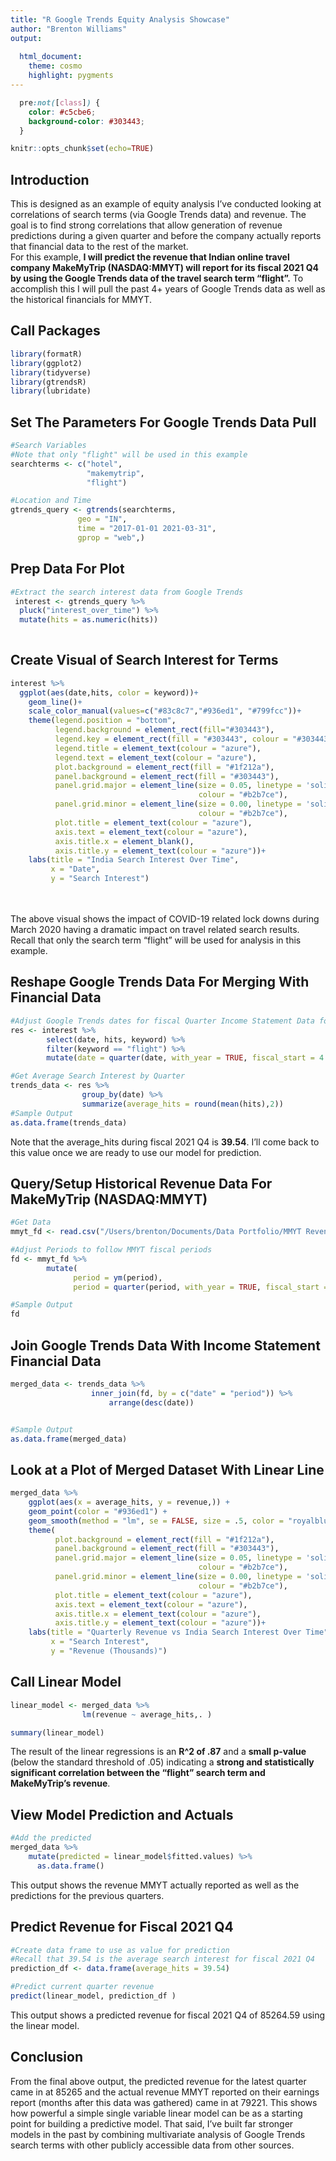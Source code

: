 ```yaml
---
title: "R Google Trends Equity Analysis Showcase"
author: "Brenton Williams"
output: 
   
  html_document: 
    theme: cosmo
    highlight: pygments
---
```

```css
  pre:not([class]) {
    color: #c5cbe6;
    background-color: #303443;
  }
```
```r
knitr::opts_chunk$set(echo=TRUE)
```

## Introduction
This is designed as an example of equity analysis I've conducted looking at correlations of search terms (via Google Trends data) and revenue. The goal is to find strong correlations that allow generation of revenue predictions during a given quarter and before the company actually reports that financial data to the rest of the market.
<br>
For this example, **I will predict the revenue that Indian online travel company MakeMyTrip (NASDAQ:MMYT) will report for its fiscal 2021 Q4 by using the Google Trends data of the travel search term "flight".** To accomplish this I will pull the past 4+ years of Google Trends data as well as the historical financials for MMYT.

## Call Packages 

```r
library(formatR)
library(ggplot2)
library(tidyverse)
library(gtrendsR)
library(lubridate)
```


## Set The Parameters For Google Trends Data Pull
```r
#Search Variables 
#Note that only "flight" will be used in this example
searchterms <- c("hotel", 
                 "makemytrip", 
                 "flight")

#Location and Time
gtrends_query <- gtrends(searchterms, 
               geo = "IN",
               time = "2017-01-01 2021-03-31",
               gprop = "web",)

```

## Prep Data For Plot 
```r
#Extract the search interest data from Google Trends
 interest <- gtrends_query %>%
  pluck("interest_over_time") %>% 
  mutate(hits = as.numeric(hits))
  
```
## Create Visual of Search Interest for Terms
```r
interest %>% 
  ggplot(aes(date,hits, color = keyword))+
    geom_line()+
    scale_color_manual(values=c("#83c8c7","#936ed1", "#799fcc"))+
    theme(legend.position = "bottom",
          legend.background = element_rect(fill="#303443"),
          legend.key = element_rect(fill = "#303443", colour = "#303443"),
          legend.title = element_text(colour = "azure"),
          legend.text = element_text(colour = "azure"),
          plot.background = element_rect(fill = "#1f212a"),
          panel.background = element_rect(fill = "#303443"),
          panel.grid.major = element_line(size = 0.05, linetype = 'solid',
                                          colour = "#b2b7ce"), 
          panel.grid.minor = element_line(size = 0.00, linetype = 'solid',
                                          colour = "#b2b7ce"),
          plot.title = element_text(colour = "azure"),
          axis.text = element_text(colour = "azure"),
          axis.title.x = element_blank(),
          axis.title.y = element_text(colour = "azure"))+
    labs(title = "India Search Interest Over Time",
         x = "Date",
         y = "Search Interest")
```
<br>
<br>
The above visual shows the impact of COVID-19 related lock downs during March 2020 having a dramatic impact on travel related search results. Recall that only the search term "flight" will be used for analysis in this example.

## Reshape Google Trends Data For Merging With Financial Data
```r
#Adjust Google Trends dates for fiscal Quarter Income Statement Data for "flight"
res <- interest %>%
        select(date, hits, keyword) %>% 
        filter(keyword == "flight") %>% 
        mutate(date = quarter(date, with_year = TRUE, fiscal_start = 4 ))

#Get Average Search Interest by Quarter
trends_data <- res %>% 
                group_by(date) %>% 
                summarize(average_hits = round(mean(hits),2))
#Sample Output
as.data.frame(trends_data)

```
Note that the average_hits during fiscal 2021 Q4 is **39.54**. I'll come back to this value once we are ready to use our model for prediction.


## Query/Setup Historical Revenue Data For MakeMyTrip (NASDAQ:MMYT)

```r
#Get Data
mmyt_fd <- read.csv("/Users/brenton/Documents/Data Portfolio/MMYT Revenue.csv", header = TRUE) 

#Adjust Periods to follow MMYT fiscal periods
fd <- mmyt_fd %>%
        mutate(
              period = ym(period),
              period = quarter(period, with_year = TRUE, fiscal_start = 4 )) 

#Sample Output
fd

```

## Join Google Trends Data With Income Statement Financial Data
```r
merged_data <- trends_data %>% 
                  inner_join(fd, by = c("date" = "period")) %>% 
                      arrange(desc(date))


#Sample Output
as.data.frame(merged_data)
```
## Look at a Plot of Merged Dataset With Linear Line

```r
merged_data %>% 
    ggplot(aes(x = average_hits, y = revenue,)) +
    geom_point(color = "#936ed1") +
    geom_smooth(method = "lm", se = FALSE, size = .5, color = "royalblue")+
    theme(
          plot.background = element_rect(fill = "#1f212a"),
          panel.background = element_rect(fill = "#303443"),
          panel.grid.major = element_line(size = 0.05, linetype = 'solid',
                                          colour = "#b2b7ce"), 
          panel.grid.minor = element_line(size = 0.00, linetype = 'solid',
                                          colour = "#b2b7ce"),
          plot.title = element_text(colour = "azure"),
          axis.text = element_text(colour = "azure"),
          axis.title.x = element_text(colour = "azure"),
          axis.title.y = element_text(colour = "azure"))+
    labs(title = "Quarterly Revenue vs India Search Interest Over Time",
         x = "Search Interest",
         y = "Revenue (Thousands)")
```


## Call Linear Model
```r
linear_model <- merged_data %>%
                lm(revenue ~ average_hits,. )

summary(linear_model)
```
The result of the linear regressions is an **R^2 of .87** and a **small p-value** (below the standard threshold of .05) indicating a **strong and statistically significant correlation between the "flight" search term and MakeMyTrip's revenue**.

## View Model Prediction and Actuals
```r
#Add the predicted
merged_data %>% 
    mutate(predicted = linear_model$fitted.values) %>% 
      as.data.frame()

```
This output shows the revenue MMYT actually reported as well as the predictions for the previous quarters. 

## Predict Revenue for Fiscal 2021 Q4
```r
#Create data frame to use as value for prediction
#Recall that 39.54 is the average search interest for fiscal 2021 Q4
prediction_df <- data.frame(average_hits = 39.54) 

#Predict current quarter revenue
predict(linear_model, prediction_df )
```

This output shows a predicted revenue for fiscal 2021 Q4 of 85264.59 using the linear model.

## Conclusion
From the final above output, the predicted revenue for the latest quarter came in at 85265 and the actual revenue MMYT reported on their earnings report (months after this data was gathered) came in at 79221. This shows how powerful a simple single variable linear model can be as a starting point for building a predictive model. That said, I've built far stronger models in the past by combining multivariate analysis of Google Trends search terms with other publicly accessible data from other sources.